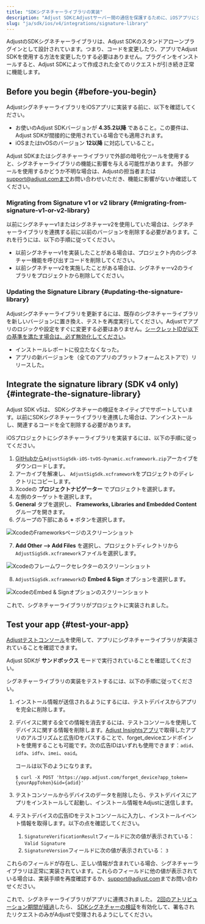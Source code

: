 ```yaml
---
title: "SDKシグネチャーライブラリの実装"
description: "Adjust SDKとAdjustサーバー間の通信を保護するために、iOSアプリにシグネチャーライブラリを追加します。"
slug: "ja/sdk/ios/v4/integrations/signature-library"
---
```


AdjustのSDKシグネチャーライブラリは、Adjust SDKのスタンドアローンプラグインとして設計されています。つまり、コードを変更したり、アプリでAdjust SDKを使用する方法を変更したりする必要はありません。プラグインをインストールすると、Adjust SDKによって作成された全てのリクエストが引き続き正常に機能します。

## Before you begin {#before-you-begin}

AdjustシグネチャーライブラリをiOSアプリに実装する前に、以下を確認してください。

-  お使いのAdjust SDKバージョンが **4\.35\.2以降** であること。この要件は、Adjust SDKが間接的に使用されている場合でも適用されます。
-  iOSまたはtvOSのバージョン **12以降** に対応していること。

<Callout type="important">

Adjust SDKまたはシグネチャーライブラリで外部の暗号化ツールを使用すると、シグネチャーライブラリの機能に影響を与える可能性があります。 外部ツールを使用するかどうか不明な場合は、Adjustの担当者または[support@adjust.comまで](mailto:support@adjust.com)お問い合わせいただき、機能に影響がないか確認してください。

</Callout>

### Migrating from Signature v1 or v2 library {#migrating-from-signature-v1-or-v2-library}

以前にシグネチャーv1またはシグネチャーv2を使用していた場合は、シグネチャーライブラリを連携する前に以前のバージョンを削除する必要があります。これを行うには、以下の手順に従ってください。

-  以前シグネチャーv1を実装したことがある場合は、プロジェクト内のシグネチャー機能を呼び出すコードを削除してください。
-  以前シグネチャーv2を実施したことがある場合は、シグネチャーv2のライブラリをプロジェクトから削除してください。

### Updating the Signature Library {#updating-the-signature-library}

Adjustシグネチャーライブラリを更新するには、既存のシグネチャーライブラリを新しいバージョンに置き換え、テストを再度実行してください。Adjustでアプリのロジックや設定をすぐに変更する必要はありません。[シークレットIDが以下の基準を満たす場合は、必ず無効化してください](https://help.adjust.com/ja/article/sdk-signature#manage-your-secret-ids)。

-  インストールレポートに役立たなくなった。
-  アプリの新バージョンを（全てのアプリのプラットフォームとストアで）リリースした。

## Integrate the signature library \(SDK v4 only\) {#integrate-the-signature-library}

<Callout type="note">

Adjust SDK v5は、 SDKシグネチャーの検証をネイティブでサポートしています。以前にSDKシグネチャーライブラリを連携した場合は、アンインストールし、関連するコードを全て削除する必要があります。

</Callout>

iOSプロジェクトにシグネチャーライブラリを実装するには、以下の手順に従ってください。

1. [GitHubから](https://github.com/adjust/adjust_signature_sdk/releases/latest)`AdjustSigSdk-iOS-tvOS-Dynamic.xcframework.zip`アーカイブをダウンロードします。
2. アーカイブを解凍し、 `AdjustSigSdk.xcframework`をプロジェクトのディレクトリにコピーします。
3. Xcodeの **プロジェクトナビゲーター** でプロジェクトを選択します。
4. 左側のターゲットを選択します。
5. **General** タブを選択し、 **Frameworks, Libraries and Embedded Content** グループを開きます。
6. グループの下部にある **\+** ボタンを選択します。

![XcodeのFrameworksページのスクリーンショット](@images/sig-v3/xcode-frameworks.png)

7. **Add Other \-\-> Add Files** を選択し、プロジェクトディレクトリから`AdjustSigSdk.xcframework`ファイルを選択します。

![Xcodeのフレームワークセレクターのスクリーンショット](@images/sig-v3/xcode-select-framework.png)

8. `AdjustSigSdk.xcframework`の **Embed & Sign** オプションを選択します。

![XcodeのEmbed & Signオプションのスクリーンショット](@images/sig-v3/xcode-embed-sign.png)

これで、シグネチャーライブラリがプロジェクトに実装されました。

## Test your app {#test-your-app}

[Adjustテストコンソール](https://help.adjust.com/ja/article/testing-console)を使用して、アプリにシグネチャーライブラリが実装されていることを確認できます。

<Callout type="important">

Adjust SDKが **サンドボックス** モードで実行されていることを確認してください。

</Callout>

シグネチャーライブラリの実装をテストするには、以下の手順に従ってください。

1. インストール情報が送信されるようにするには、テストデバイスからアプリを完全に削除します。

2. デバイスに関する全ての情報を消去するには、テストコンソールを使用してデバイスに関する情報を削除します。[Adjust Insightsアプリ](https://apps.apple.com/us/app/adjust-insights/id1125517808)で取得したアプリのアルゴリズムと広告IDをパスすることで、forget_deviceエンドポイントを使用することも可能です。次の広告IDはいずれも使用できます：`adid`、`idfa`、`idfv`、`imei`、`oaid`。

   コールは以下のようになります。

   ```console
   $ curl -X POST 'https://app.adjust.com/forget_device?app_token={yourAppToken}&id={adid}'
   ```

3. テストコンソールからデバイスのデータを削除したら、テストデバイスにアプリをインストールして起動し、インストール情報をAdjustに送信します。

4. テストデバイスの広告IDをテストコンソールに入力し、インストールイベント情報を取得します。以下の点を確認してください。

   1. `SignatureVerificationResult`フィールドに次の値が表示されている： `Valid Signature`
   2. `SignatureVersion`フィールドに次の値が表示されている： `3`

これらのフィールドが存在し、正しい情報が含まれている場合、シグネチャーライブラリは正常に実装されています。これらのフィールドに他の値が表示されている場合は、実装手順を再度確認するか、[support@adjust.com](mailto:support@adjust.com)までお問い合わせください。

これで、シグネチャーライブラリがアプリに連携されました。 [2回のアトリビューション期間が経過](https://help.adjust.com/ja/article/attribution-windows)したら、 [SDKシグネチャーの検証](https://help.adjust.com/ja/article/sdk-signature#enforce-signature-validation)を有効化して、署名されたリクエストのみがAdjustで受理されるようにしてください。
